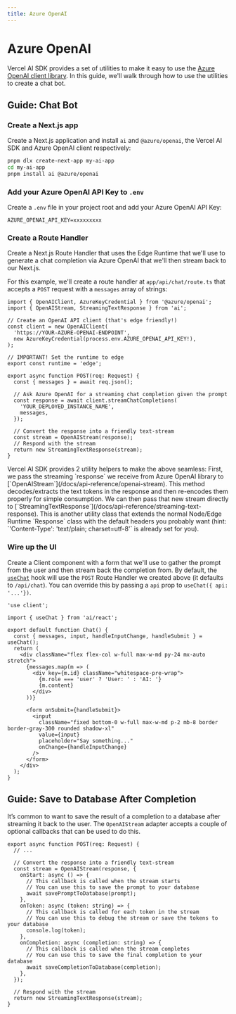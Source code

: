```yaml
---
title: Azure OpenAI
---
```



# Azure OpenAI

Vercel AI SDK provides a set of utilities to make it easy to use the [Azure OpenAI client library](https://learn.microsoft.com/en-us/javascript/api/overview/azure/openai-readme?view=azure-node-preview). In this guide, we'll walk through how to use the utilities to create a chat bot.

## Guide: Chat Bot

<Steps>

### Create a Next.js app

Create a Next.js application and install `ai` and `@azure/openai`, the Vercel AI SDK and Azure OpenAI client respectively:

```sh
pnpm dlx create-next-app my-ai-app
cd my-ai-app
pnpm install ai @azure/openai
```

### Add your Azure OpenAI API Key to `.env`

Create a `.env` file in your project root and add your Azure OpenAI API Key:

```env filename=".env"
AZURE_OPENAI_API_KEY=xxxxxxxxx
```

### Create a Route Handler

Create a Next.js Route Handler that uses the Edge Runtime that we'll use to generate a chat completion via Azure OpenAI that we'll then stream back to our Next.js.

For this example, we'll create a route handler at `app/api/chat/route.ts` that accepts a `POST` request with a `messages` array of strings:

```tsx filename="app/api/chat/route.ts" showLineNumbers
import { OpenAIClient, AzureKeyCredential } from '@azure/openai';
import { OpenAIStream, StreamingTextResponse } from 'ai';

// Create an OpenAI API client (that's edge friendly!)
const client = new OpenAIClient(
  'https://YOUR-AZURE-OPENAI-ENDPOINT',
  new AzureKeyCredential(process.env.AZURE_OPENAI_API_KEY!),
);

// IMPORTANT! Set the runtime to edge
export const runtime = 'edge';

export async function POST(req: Request) {
  const { messages } = await req.json();

  // Ask Azure OpenAI for a streaming chat completion given the prompt
  const response = await client.streamChatCompletions(
    'YOUR_DEPLOYED_INSTANCE_NAME',
    messages,
  });

  // Convert the response into a friendly text-stream
  const stream = OpenAIStream(response);
  // Respond with the stream
  return new StreamingTextResponse(stream);
}
```

<Callout>
  Vercel AI SDK provides 2 utility helpers to make the above seamless: First, we
  pass the streaming `response` we receive from Azure OpenAI library to
  [`OpenAIStream`](/docs/api-reference/openai-stream). This method
  decodes/extracts the text tokens in the response and then re-encodes them
  properly for simple consumption. We can then pass that new stream directly to
  [`StreamingTextResponse`](/docs/api-reference/streaming-text-response). This
  is another utility class that extends the normal Node/Edge Runtime `Response`
  class with the default headers you probably want (hint: `'Content-Type':
  'text/plain; charset=utf-8'` is already set for you).
</Callout>

### Wire up the UI

Create a Client component with a form that we'll use to gather the prompt from the user and then stream back the completion from.
By default, the [`useChat`](/docs/api-reference/use-chat) hook will use the `POST` Route Handler we created above (it defaults to `/api/chat`). You can override this by passing a `api` prop to `useChat({ api: '...'})`.

```tsx filename="app/page.tsx" showLineNumbers
'use client';

import { useChat } from 'ai/react';

export default function Chat() {
  const { messages, input, handleInputChange, handleSubmit } = useChat();
  return (
    <div className="flex flex-col w-full max-w-md py-24 mx-auto stretch">
      {messages.map(m => (
        <div key={m.id} className="whitespace-pre-wrap">
          {m.role === 'user' ? 'User: ' : 'AI: '}
          {m.content}
        </div>
      ))}

      <form onSubmit={handleSubmit}>
        <input
          className="fixed bottom-0 w-full max-w-md p-2 mb-8 border border-gray-300 rounded shadow-xl"
          value={input}
          placeholder="Say something..."
          onChange={handleInputChange}
        />
      </form>
    </div>
  );
}
```

</Steps>

## Guide: Save to Database After Completion

It’s common to want to save the result of a completion to a database after streaming it back to the user. The `OpenAIStream` adapter accepts a couple of optional callbacks that can be used to do this.

```tsx filename="app/api/completion/route.ts" showLineNumbers
export async function POST(req: Request) {
  // ...

  // Convert the response into a friendly text-stream
  const stream = OpenAIStream(response, {
    onStart: async () => {
      // This callback is called when the stream starts
      // You can use this to save the prompt to your database
      await savePromptToDatabase(prompt);
    },
    onToken: async (token: string) => {
      // This callback is called for each token in the stream
      // You can use this to debug the stream or save the tokens to your database
      console.log(token);
    },
    onCompletion: async (completion: string) => {
      // This callback is called when the stream completes
      // You can use this to save the final completion to your database
      await saveCompletionToDatabase(completion);
    },
  });

  // Respond with the stream
  return new StreamingTextResponse(stream);
}
```
